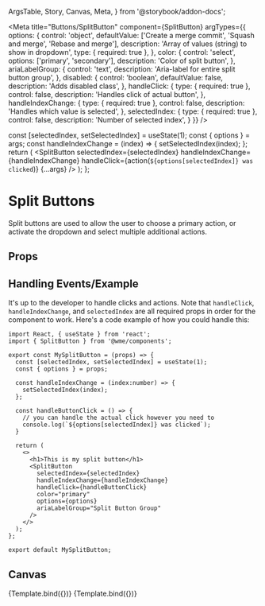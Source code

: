   ArgsTable,
  Story,
  Canvas,
  Meta,
} from '@storybook/addon-docs';

<Meta
  title="Buttons/SplitButton"
  component={SplitButton}
  argTypes={{
      options: {
        control: 'object',
        defaultValue: ['Create a merge commit', 'Squash and merge', 'Rebase and merge'],
        description: 'Array of values (string) to show in dropdown',
        type: { required: true },
      },
      color: {
        control: 'select',
        options: ['primary', 'secondary'],
        description: 'Color of split button',
      },
      ariaLabelGroup: {
        control: 'text',
        description: 'Aria-label for entire split button group',
      },
      disabled: {
        control: 'boolean',
        defaultValue: false,
        description: 'Adds disabled class',
      },
      handleClick: {
        type: { required: true },
        control: false,
        description: 'Handles click of actual button',
      },
      handleIndexChange: {
        type: { required: true },
        control: false,
        description: 'Handles which value is selected',
      },
      selectedIndex: {
        type: { required: true },
        control: false,
        description: 'Number of selected index',
      }
    }}
/>

  const [selectedIndex, setSelectedIndex] = useState(1);
  const { options } = args;
  const handleIndexChange = (index) => {
    setSelectedIndex(index);
  };
  return (
    <SplitButton
      selectedIndex={selectedIndex}
      handleIndexChange={handleIndexChange}
      handleClick={action(`${options[selectedIndex]} was clicked`)}
      {...args}
    />
  );
};

# Split Buttons
Split buttons are used to allow the user to choose a primary action,
or activate the dropdown and select multiple additional actions.

## Props
<ArgsTable story="." />

## Handling Events/Example
It's up to the developer to handle clicks and actions. Note that `handleClick`, `handleIndexChange`, and `selectedIndex`
are all required props in order for the component to work. Here's a code example of how you could handle this:

```
import React, { useState } from 'react';
import { SplitButton } from '@wme/components';

export const MySplitButton = (props) => {
  const [selectedIndex, setSelectedIndex] = useState(1);
  const { options } = props;

  const handleIndexChange = (index:number) => {
    setSelectedIndex(index);
  };

  const handleButtonClick = () => {
    // you can handle the actual click however you need to
    console.log(`${options[selectedIndex]} was clicked`);
  }

  return (
    <>
      <h1>This is my split button</h1>
      <SplitButton
        selectedIndex={selectedIndex}
        handleIndexChange={handleIndexChange}
        handleClick={handleButtonClick}
        color="primary"
        options={options}
        ariaLabelGroup="Split Button Group"
      />
    </>
  );
};

export default MySplitButton;
```
## Canvas
<Canvas>
  <Story
    name="Primary"
    args={{
      color: 'primary',
    }}
  >
    {Template.bind({})}
  </Story>
  <Story
    name="Secondary"
    args={{
      color: 'secondary',
    }}
  >
    {Template.bind({})}
  </Story>
</Canvas>
